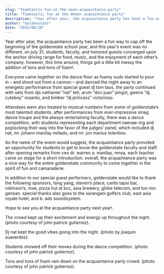 ```yaml
---
slug: "foamtastic-fun-at-the-neon-acquaintance-party"
title: "foamtastic fun at the #neon acquaintance party"
description: "Year after year, the acquaintance party has been a fun way to cap off the..."
author: "Goldenstate"
date: "2015/08/20"
---
```


Year after year, the acquaintance party has been a fun way to cap off the beginning of the goldenstate school year, and this year’s event was no different. on july 31, students, faculty, and honored guests converged upon the anchor driving range for food, music, and the enjoyment of each other’s company. however, this time around, things got a little bit messy the addition of tons and tons of foam!.

Everyone came together on the dance floor as foamy suds started to pour in – and shoot out from a cannon – and danced the night away to an energetic performance from special guest dj tom taus. the party continued with sets from djs nathaniel “nat” teh, arvin “don juan” pingol, gwens “dj cuteboy” rosanto, and kimber “dj princess” victorioso.

Attendees were also treated to musical numbers from some of goldenstate’s most talented students. after performances from ever-impressive sinag dance troupe and the always-entertaining faculty, there was a dance competition, with students representing each department naenae-ing and poplocking their way into the favor of the judges’ panel, which included dj nat, mr. johann manilay millado, and mr. jon marius tolentino.

As the name of the event would suggest, the acquaintance party provided an opportunity for students to get to know the goldenstate faculty and staff. after opening remarks from ceo dr. warren a. manilay, mnsa, each teacher came on stage for a short introduction. overall, the acquaintance party was a nice way for the entire goldenstate community to come together in the spirit of fun and camaraderie.

In addition to our special guest performers, goldenstate would like to thank the following sponsors, tong yang, steven’s place, canto tapsi bar, robinson’s, mse, pizza hut at kcc, asia brewery, globe telecom, and ton-ton gensan. special thanks also goes to the sarangani golfers club, east asia royale hotel, and b. ads soundsystem.

Hope to see you at the acquaintance party next year!.

The crowd kept up their excitement and energy up throughout the night. (photo courtesy of john patrick gutierrez).

Dj nat kept the good vibes going into the night. (photo by joaquin suaverdez).

Students showed off their moves during the dance competition. (photo courtesy of john patrick gutierrez).

Tons and tons of foam rain down on the acquaintance party crowd. (photo courtesy of john patrick gutierrez).
